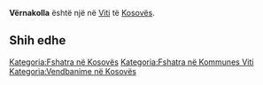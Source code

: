{{Fshat në 
 | Emri                = Vërnakolla
 | EmriAlt                = 
 | NAME_SHORT_FORM=      
 | NAME_GENERIC=      
 | NAME_SORT_NAME_RO=      VERNAKOLLA
 | FULL_NAME_RO = Vërnakolla
 | FULL_NAME_ND_RO=Vernakolla
 | SORT_NAME_RG=VERNAKOLLA
 | FULL_NAME_RG=Vërnakolla
 | FULL_NAME_ND_RG=Vernakolla
 | SRP_NAME_SHORT_FORM=      
 | SRP_NAME_GENERIC=      
 | SRP_NAME_SORT_NAME_RO=      
 | SRP_FULL_NAME_RO = 
 | SRP_FULL_NAME_ND_RO=
 | SRP_SORT_NAME_RG=
 | SRP_FULL_NAME_RG=
 | SRP_FULL_NAME_ND_RG=
 | Emri (Rasa dhanore) = 
 | Figura              = 
 | Shteti              = Kosovo
 | Komuna              = Viti
 | Kodi postar         = 
 | Sipërfaqja          = 

 | Popullsia           = 

 | Regj. i popullsisë  = 
 | Dend. e popullsisë  = 
 | Faqja zyrtare       = 
 <!--- Koordinatat ----> 
 | Gjerësia            = 42.304722
 | Gjatësia            = 21.470833
 | Lartësia            = 
}}
'''Vërnakolla''' është një [[]] në [[Viti]] të [[Kosovës]].

<!-- == Gjeografia == -->
<!-- == Historia == -->
<!-- == Demografia == -->
== Shih edhe ==
{{Komuna Viti}}
{{Kosovo-Administrata-Cung}}

[[Kategoria:Fshatra në Kosovës]]
[[Kategoria:Fshatra në Kommunes Viti]]
[[Kategoria:Vendbanime në Kosovës]]